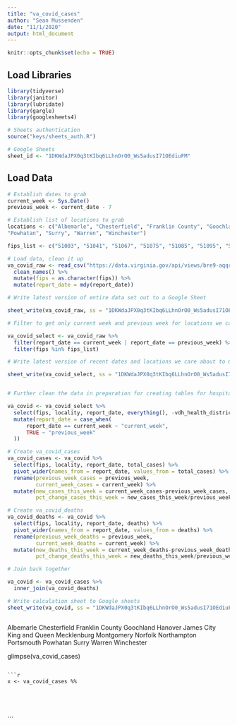 ```yaml
---
title: "va_covid_cases"
author: "Sean Mussenden"
date: "11/1/2020"
output: html_document
---
```


```r
knitr::opts_chunk$set(echo = TRUE)
```

## Load Libraries

```r
library(tidyverse)
library(janitor)
library(lubridate)
library(gargle)
library(googlesheets4)

# Sheets authentication
source("keys/sheets_auth.R")

# Google Sheets
sheet_id <- "1DKWdaJPX0q3tKIbq6LLhnOrO0_Ws5adusI71OEdiuFM"

```

## Load Data

```r

# Establish dates to grab
current_week <- Sys.Date()
previous_week <- current_date - 7 

# Establish list of locations to grab
locations <- c("Albemarle", "Chesterfield", "Franklin County", "Goochland", "Hanover", "James City", "King and Queen", "Mecklenburg", "Montgomery", "Norfolk", "Northampton", "Portsmouth",
"Powhatan", "Surry", "Warren", "Winchester")

fips_list <- c("51003", "51041", "51067", "51075", "51085", "51095", "51097", "51117", "51121", "51131", "51145", "51181", "51187", "51710", "51740", "51840")

# Load data, clean it up
va_covid_raw <- read_csv("https://data.virginia.gov/api/views/bre9-aqqr/rows.csv") %>%
  clean_names() %>%
  mutate(fips = as.character(fips)) %>%
  mutate(report_date = mdy(report_date)) 

# Write latest version of entire data set out to a Google Sheet

sheet_write(va_covid_raw, ss = "1DKWdaJPX0q3tKIbq6LLhnOrO0_Ws5adusI71OEdiuFM", sheet="latest_raw_data")

# Filter to get only current week and previous week for locations we care about

va_covid_select <- va_covid_raw %>%
  filter(report_date == current_week | report_date == previous_week) %>%
  filter(fips %in% fips_list) 

# Write latest version of recent dates and locations we care about to Google sheet

sheet_write(va_covid_select, ss = "1DKWdaJPX0q3tKIbq6LLhnOrO0_Ws5adusI71OEdiuFM", sheet="latest_current_select_locations")


# Further clean the data in preparation for creating tables for hospitalizations before we pivot. 

va_covid <- va_covid_select %>%
  select(fips, locality, report_date, everything(), -vdh_health_district) %>%
  mutate(report_date = case_when(
      report_date == current_week ~ "current_week",
      TRUE ~ "previous_week"
  ))

# Create va_covid_cases 
va_covid_cases <- va_covid %>%
  select(fips, locality, report_date, total_cases) %>%
  pivot_wider(names_from = report_date, values_from = total_cases) %>%
  rename(previous_week_cases = previous_week,
         current_week_cases = current_week) %>%
  mutate(new_cases_this_week = current_week_cases-previous_week_cases,
         pct_change_cases_this_week = new_cases_this_week/previous_week_cases*100)

# Create va_covid_deaths 
va_covid_deaths <- va_covid %>%
  select(fips, locality, report_date, deaths) %>%
  pivot_wider(names_from = report_date, values_from = deaths) %>%
  rename(previous_week_deaths = previous_week,
         current_week_deaths = current_week) %>%
  mutate(new_deaths_this_week = current_week_deaths-previous_week_deaths,
         pct_change_deaths_this_week = new_deaths_this_week/previous_week_deaths*100)

# Join back together

va_covid <- va_covid_cases %>%
  inner_join(va_covid_deaths)

# Write calculation sheet to Google sheets
sheet_write(va_covid, ss = "1DKWdaJPX0q3tKIbq6LLhnOrO0_Ws5adusI71OEdiuFM", sheet="latest_weekly_summary")



```
Albemarle
Chesterfield
Franklin County
Goochland
Hanover
James City
King and Queen
Mecklenburg
Montgomery
Norfolk
Northampton
Portsmouth
Powhatan
Surry
Warren
Winchester

glimpse(va_covid_cases)

```

```r
x <- va_covid_cases %%
  
  
  
  
```




```